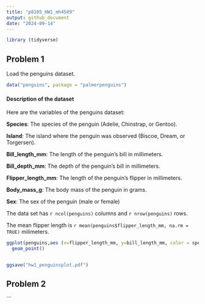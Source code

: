 ```yaml
---
title: "p8105_HW1_mh4589"
output: github_document
date: "2024-09-14"
---
```

```r
library (tidyverse)
```

## Problem 1

Load the penguins dataset.
```r
data("penguins", package = "palmerpenguins")

```

#### Description of the dataset
Here are the variables of the penguins dataset:

**Species**: The species of the penguin (Adelie, Chinstrap, or Gentoo).

**Island**: The island where the penguin was observed (Biscoe, Dream, or Torgersen).

**Bill_length_mm**: The length of the penguin's bill in millimeters.

**Bill_depth_mm**: The depth of the penguin's bill in millimeters.

**Flipper_length_mm**: The length of the penguin's flipper in millimeters.

**Body_mass_g**: The body mass of the penguin in grams.

**Sex**: The sex of the penguin (male or female)

The data set has `r ncol(penguins)` columns and `r nrow(penguins)` rows.

The mean flipper length is `r mean(penguins$flipper_length_mm, na.rm = TRUE)` milimeters.

```r
ggplot(penguins,aes (x=flipper_length_mm, y=bill_length_mm, color = species)) +
  geom_point()


ggsave("hw1_penguinsplot.pdf")

```

## Problem 2


```
